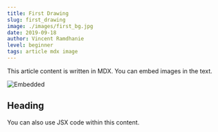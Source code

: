 ```yaml
---
title: First Drawing
slug: first_drawing
image: ./images/first_bg.jpg
date: 2019-09-18
author: Vincent Ramdhanie
level: beginner
tags: article mdx image
---
```


This article content is written in MDX. You can embed images in the text.

![Embedded](./images/first_01.jpg)

## Heading

You can also use JSX code within this content.
